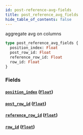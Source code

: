 ```yaml
---
id: post-reference-avg-fields
title: post_reference_avg_fields
hide_table_of_contents: false
---
```


aggregate avg on columns

```graphql
type post_reference_avg_fields {
  position_index: Float
  post_row_id: Float
  reference_row_id: Float
  row_id: Float
}
```

### Fields

#### [`position_index`](#) ([`Float`](/07-graphql/scalars/float))

#### [`post_row_id`](#) ([`Float`](/07-graphql/scalars/float))

#### [`reference_row_id`](#) ([`Float`](/07-graphql/scalars/float))

#### [`row_id`](#) ([`Float`](/07-graphql/scalars/float))
